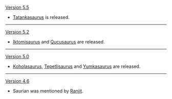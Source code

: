 {{Change History/Header}}
[[Version 5.5]]
* [[Tatankasaurus]] is released.
----
[[Version 5.2]]
* [[Iktomisaurus]] and [[Qucusaurus]] are released.
----
[[Version 5.0]]
* [[Koholasaurus]], [[Tepetlisaurus]] and [[Yumkasaurus]] are released.
----
[[Version 4.6]]
* Saurian was mentioned by [[Ranjit]].
